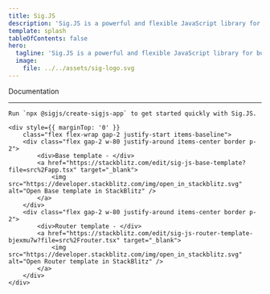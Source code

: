 ```yaml
---
title: Sig.JS
description: 'Sig.JS is a powerful and flexible JavaScript library for building web applications. It provides a range of features to help you create reactive, composable, and efficient applications.'
template: splash
tableOfContents: false
hero:
  tagline: 'Sig.JS is a powerful and flexible JavaScript library for building web applications. It provides a range of features to help you create reactive, composable, and efficient applications.'
  image:
    file: ../../assets/sig-logo.svg
---
```




<div class="md:-mt-48">
	<LinkButton
		style={{ marginBottom: '2rem' }}
		iconPlacement='end'
		icon='right-arrow'
		href="/guides/components" 
		variant="secondary">Documentation</LinkButton>

---

	Run `npx @sigjs/create-sigjs-app` to get started quickly with Sig.JS.
	
	<div style={{ marginTop: '0' }}
		class="flex flex-wrap gap-2 justify-start items-baseline">
		<div class="flex gap-2 w-80 justify-around items-center border p-2">
			<div>Base template - </div>
			<a href="https://stackblitz.com/edit/sig-js-base-template?file=src%2Fapp.tsx" target="_blank">
				<img src="https://developer.stackblitz.com/img/open_in_stackblitz.svg" alt="Open Base template in StackBlitz" />
			</a>
		</div>
		<div class="flex gap-2 w-80 justify-around items-center border p-2">
			<div>Router template - </div>
			<a href="https://stackblitz.com/edit/sig-js-router-template-bjexmu7w?file=src%2Frouter.tsx" target="_blank">
				<img src="https://developer.stackblitz.com/img/open_in_stackblitz.svg" alt="Open Router template in StackBlitz" />
			</a>
		</div>
	</div>
</div>
